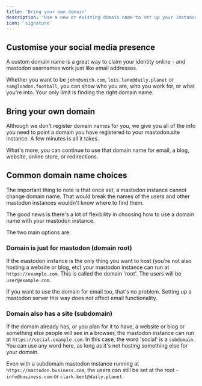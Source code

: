 ```yaml
---
title: 'Bring your own domain'
description: 'Use a new or existing domain name to set up your instance'
icon: 'signature'
---
```


## Customise your social media presence

A custom domain name is a great way to claim your identity online - and mastodon usernames work just like email addresses.

Whether you want to be `john@smith.com`, `lois.lane@daily.planet` or `sam@london.football`, you can show who you are, who you work for, or what you're into. Your only limit is finding the right domain name.

## Bring your own domain

Although we don't register domain names for you, we give you all of the info you need to point a domain you have registered to your mastodon.site instance. A few minutes is all it takes.

What's more, you can continue to use that domain name for email, a blog, website, online store, or redirections.

## Common domain name choices

<Tip>The important thing to note is that once set, a mastodon instance cannot change domain name. That would break the names of the users and other mastodon instances wouldn't know where to find them.</Tip>

The good news is there's a lot of flexibility in choosing how to use a domain name with your mastodon instance.

The two main options are:

### Domain is just for mastodon (domain root)

If the mastodon instance is the only thing you want to host (you're not also hosting a website or blog, etc) your mastodon instance can run at `https://example.com`. This is called the domain 'root'. The users will be `user@example.com`.

If you want to use the domain for email too, that's no problem. Setting up a mastodon server this way does not affect email functionality.

### Domain also has a site (subdomain)

If the domain already has, or you plan for it to have, a website or blog or something else people will see in a browser, the mastodon instance can run at `https://social.example.com`. In this case, the word 'social' is a `subdomain`. You can use any word here, as long as it's not hosting something else for your domain.

Even with a subdomain mastodon instance running at `https://mastodon.business.com`, the users can still be set at the root - `info@business.com` or `clark.kent@daily.planet`.